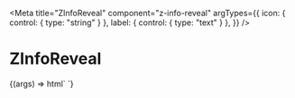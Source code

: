 
<Meta title="ZInfoReveal" component="z-info-reveal" argTypes={{
  icon: { control: { type: "string" } },
  label: { control: { type: "text" } },
}} />

# ZInfoReveal

<Canvas>
  <Story
    name="ZInfoReveal"
    args={{
      label: '',
      statements: ['Questo è un testo di prova', 'e questo il secondo che apparirà', 'e questo il terzo.']
    }}
  >
    {(args) => html`
      <z-info-reveal
        .label=${args.label}
        .statements=${args.statements}
      ></z-info-reveal>
    `}
  </Story>
</Canvas>

<ArgsTable of="z-info-reveal" />
